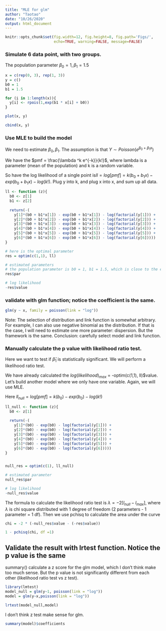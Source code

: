 ```yaml
---
title: "MLE for glm"
author: "Taotao"
date: "10/26/2020"
output: html_document
---
```


```r
knitr::opts_chunk$set(fig.width=12, fig.height=8, fig.path='Figs/',
                      echo=TRUE, warning=FALSE, message=FALSE)
```


### Simulate 6 data point, with two groups.

The population parameter $\beta_0 = 1, \beta_1 = 1.5$
```r
x = c(rep(0, 3), rep(1, 3))
y = c()
b0 = 1
b1 = 1.5

for (i in 1:length(x)){
  y[i] <- rpois(1,exp(b1 * x[i] + b0))
}

plot(x, y)

cbind(x, y)
```

### Use MLE to build the model

We need to estimate $\beta_0, \beta_1$. The assumption is that $Y \sim Poisson(e^{\beta_0 + \beta_1x})$

We have the $pmf = \frac{\lambda ^k e^{-k}}{k!}$, where lambda is a parameter (mean of the population) and k is a random variable.

So have the log likelihood of a single point is$ll = log[pmf] = k(b_0 + b_1x) - exp(b_0 + b_1x) - log(k!)$. Plug y into k, and plug x into x, and sum up all data.


```r
ll <- function (z){
  b0 <- z[1]
  b1 <- z[2]
  
  return(-(
    y[1]*(b0 + b1*x[1]) - exp(b0 + b1*x[1]) - log(factorial(y[1])) + 
    y[2]*(b0 + b1*x[2]) - exp(b0 + b1*x[2]) - log(factorial(y[2])) +
    y[3]*(b0 + b1*x[3]) - exp(b0 + b1*x[3]) - log(factorial(y[3])) +
    y[4]*(b0 + b1*x[4]) - exp(b0 + b1*x[4]) - log(factorial(y[4])) +
    y[5]*(b0 + b1*x[5]) - exp(b0 + b1*x[5]) - log(factorial(y[5])) +
    y[6]*(b0 + b1*x[6]) - exp(b0 + b1*x[6]) - log(factorial(y[6]))))
}

# here is the optimal parameter
res = optim(c(1,1), ll)

# estimated parameters
# the population parameter is b0 = 1, b1 = 1.5, which is close to the estimated parameters
res$par

# log likelihood
-res$value
```


### validate with glm function; notice the coefficient is the same.
```r
glm(y ~ x, family = poisson(link = "log"))
```

Note: The selection of distribution and link function is somewhat arbitrary. For example, I can also use negative binomial as the distribution. If that is the case, I will need to estimate one more parameter: dispersion. But the framework is the same. Conclusion: carefully select model and link function.

### Manually calculate the p value with likelihood ratio test.

Here we want to test if $\hat \beta_1$ is statistically significant. We will perform a likelihood ratio test.

We have already calculated the $log (likelihood)_{max}$ = -optim(c(1,1), ll)$value. Let's build another model where we only have one variable. Again, we will use MLE.

Here $ll_{null} = log[pmf] = k(b_0) - exp(b_0) - log(k!)$

```r
ll_null <- function (z){
  b0 <- z[1]
  
  return(-(
    y[1]*(b0) - exp(b0) - log(factorial(y[1])) + 
    y[2]*(b0) - exp(b0) - log(factorial(y[2])) +
    y[3]*(b0) - exp(b0) - log(factorial(y[3])) +
    y[4]*(b0) - exp(b0) - log(factorial(y[4])) +
    y[5]*(b0) - exp(b0) - log(factorial(y[5])) +
    y[6]*(b0) - exp(b0) - log(factorial(y[6]))))
}


null_res = optim(c(1), ll_null)

# estimated parameter
null_res$par

# log likelihood
-null_res$value
```

The formula to calculate the likelihood ratio test is $\lambda = -2[l_{null} - l_{max}]$, where $\lambda$ is chi square distributed with 1 degree of freedom (2 parameters - 1 parameter = 1 df). Then we use pchisq to calculate the area under the curve
```r
chi = -2 * (-null_res$value - (-res$value))

1 - pchisq(chi, df =1)
```

## Validate the result with lrtest function. Notice the p value is the same 

summary() calculate a z score for the glm model, which I don't think make too much sense. But the p value is not significantly different from each other (likelihood ratio test vs z test).
```r
library(lmtest)
model_null = glm(y~1, poisson(link = "log"))
model = glm(y~x,poisson(link = "log"))

lrtest(model_null,model)

```


I don't think z test make sense for glm.
```r
summary(model)$coefficients
```

